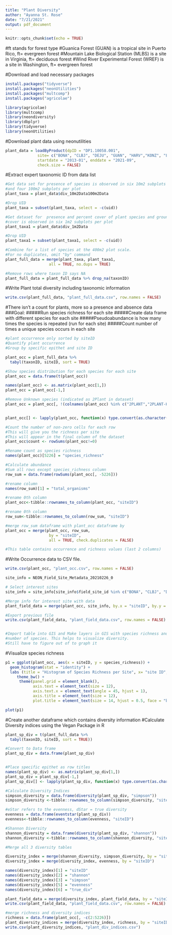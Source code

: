 ```yaml
---
title: "Plant Diversity"
author: "Ayanna St. Rose"
date: "7/21/2021"
output: pdf_document
---
```


```r
knitr::opts_chunk$set(echo = TRUE)
```
#ft stands for forest type
#Guanica Forest (GUAN) is a tropical site in Puerto Rico, ft= evergreen forest
#Mountain Lake Biological Station (MLBS) is a  site in Virginia, ft= deciduous forest
#Wind River Experimental Forest (WREF) is a site in Washington, ft= evergreen forest

#Download and load necessary packages
```r
install.packages("tidyverse")
install.packages("neonUtilities")
install.packages("multcomp")
install.packages("agricolae")

library(agricolae)
library(multcomp)
library(neondiversity)
library(dbplyr)
library(tidyverse)
library(neonUtilities)
```

#Download plant data using neonutilities
```r
plant_data = loadByProduct(dpID = "DP1.10058.001", 
              site= c("BONA", "CLBJ", "DEJU", "GUAN", "HARV","KONZ", "LENO", "MLBS","NIWO", "ONAQ","ORNL", "OSBS", "SCBI", "SJER","SOAP","TALL","UKFS","UNDE","WREF","YELL", "ABBY","BART", "BIGC", "BLAN", "CUPE", "DELA", "FLNT", "GRSM", "GUIL", "HEAL", "HOPB", "JERC", "KING", "LECO", "LEWI", "LIRO", "MART", "MAYF", "MCRA", "MOAB", "POSE", "PRIN", "TEAK", "PUUM", "REDB","SERC", "RMNP","STEI", "SUGG", "TECR", "TOMB", "TREE", "WALK", "WLOU"),
              startdate = "2013-01", enddate = "2021-09",
              check.size = FALSE)
```

#Extract expert taxonomic ID from data list
```r
#Get data set for presence of species is observed in six 10m2 subplots
#and four 100m2 subplots per plot
plant_taxa = plant_data$div_10m2Data100m2Data

#Drop UID
plant_taxa = subset(plant_taxa, select = -c(uid))

#Get dataset for  presence and percent cover of plant species and ground
#cover is observed in six 1m2 subplots per plot
plant_taxa1 = plant_data$div_1m2Data

#Drop UID
plant_taxa1 = subset(plant_taxa1, select = -c(uid))

#Combine for a list of species at the 400m2 plot scale.
#For no duplicates, omit "by" command
plant_full_data = merge(plant_taxa, plant_taxa1,
                   all = TRUE, no.dups = TRUE)

#Remove rows where taxon ID says NA
plant_full_data = plant_full_data %>% drop_na(taxonID)
``` 

#Write Plant total diversity including taxonomic information
```r
write.csv(plant_full_data, "plant_full_data.csv", row.names = FALSE)
```
#There isn't a count for plants, more so a presence and absence data
###Goal:
#####Run species richness for each site
#####Create data frame with different species for each site
#####Pseudoabundance is how many times the species is repeated (run for each site)
#####Count number of times a unique species occurs in each site

```r
#plant occurrence only sorted by siteID
#Quantify plant occurrence
#Group by specific epithet and site ID

plant_occ = plant_full_data %>%
  tabyl(taxonID, siteID, sort = TRUE)

#Show species distribution for each species for each site
plant_occ = data.frame(t(plant_occ))

names(plant_occ) <- as.matrix(plant_occ[1,])
plant_occ = plant_occ[-1,]

#Remove Unknown species (indicated as 2Plant in dataset)
plant_occ = plant_occ[, !(colnames(plant_occ) %in% c("2PLANT","2PLANT-H", "2PLANT-S"))]


plant_occ[] <- lapply(plant_occ, function(x) type.convert(as.character((x))))

#Count the number of non-zero cells for each row
#This will give you the richness per site
#This will appear in the final column of the dataset
plant_occ$count <- rowSums(plant_occ!=0)

#Rename count as species richness
names(plant_occ)[5226] = "species_richness"

#Calculate abundance
#Sum all rows except species_richness column
row_sum = data.frame(rowSums(plant_occ[, -5226]))

#rename column
names(row_sum)[1] = "total_organisms"

#rename 0th column
plant_occ<-tibble::rownames_to_column(plant_occ, "siteID") 

#rename 0th column
row_sum<-tibble::rownames_to_column(row_sum, "siteID") 

#merge row_sum dataframe with plant_occ dataframe by 
plant_occ = merge(plant_occ, row_sum,
                   by = "siteID",
                   all = TRUE, check.duplicates = FALSE)

#This table contains occurrence and richness values (last 2 columns)
```

#Write Occurrence data to CSV file.
```r
write.csv(plant_occ, "plant_occ.csv", row.names = FALSE)
```

```r
site_info = NEON_Field_Site_Metadata_20210226_0

# Select interest sites
site_info = site_info[site_info$field_site_id %in% c("BONA", "CLBJ", "DEJU", "GUAN", "HARV","KONZ", "LENO", "MLBS","NIWO", "ONAQ","ORNL", "OSBS", "SCBI", "SJER","SOAP","TALL","UKFS","UNDE","WREF","YELL", "ABBY","BART", "BIGC", "BLAN", "CUPE", "DELA", "FLNT", "GRSM", "GUIL", "HEAL", "HOPB", "JERC", "KING", "LECO", "LEWI", "LIRO", "MART", "MAYF", "MCRA", "MOAB", "POSE", "PRIN", "TEAK", "PUUM", "REDB","SERC", "RMNP","STEI", "SUGG", "TECR", "TOMB", "TREE", "WALK", "WLOU"), ]

#Merge info for interest site with data
plant_field_data = merge(plant_occ, site_info, by.x = "siteID", by.y = "field_site_id")

#Export previous file
write.csv(plant_field_data, "plant_field_data.csv", row.names = FALSE)


#Import table into GIS and Make layers in GIS with species richness and total
#number of species. This helps to visualize diversity.
#Still have to figure out of to graph it
```



#Visualize species richness
```r
p1 = ggplot(plant_occ, aes(x = siteID, y = species_richness)) +
  geom_histogram(stat = "identity") +
  labs (title = "Histogram of Species Richness per Site", x= "site ID", y = "Number of Species") +
     theme_bw() +
      theme(panel.grid = element_blank(), 
            axis.text = element_text(size = 12), 
            axis.text.x = element_text(angle = 45, hjust = 1), 
            axis.title = element_text(size = 12), 
            plot.title = element_text(size = 14, hjust = 0.5, face = "bold")) 

plot(p1)
```


#Create another dataframe which contains diversity information
#Calculate Diversity indices using the Vegan Package in R
```r
plant_sp_div = t(plant_full_data %>%
  tabyl(taxonID, siteID, sort = TRUE))

#Convert to Data frame 
plant_sp_div = data.frame(plant_sp_div)


#Place specific epithet as row titles
names(plant_sp_div) <- as.matrix(plant_sp_div[1,])
plant_sp_div = plant_sp_div[-1,]
plant_sp_div[] <- lapply(plant_sp_div, function(x) type.convert(as.character((x))))

#Calculate Diversity Indices
simpson_diversity = data.frame(diversity(plant_sp_div, "simpson"))
simpson_diversity <-tibble::rownames_to_column(simpson_diversity, "siteID") 

#eStar refers to the evenness, dStar = true diversity
evenness = data.frame(eventstar(plant_sp_div))
evenness<-tibble::rownames_to_column(evenness, "siteID") 

#Shannon Diversity
shannon_diversity = data.frame(diversity(plant_sp_div, "shannon"))
shannon_diversity <-tibble::rownames_to_column(shannon_diversity, "siteID") 

#Merge all 3 diversity tables

diversity_index = merge(shannon_diversity, simpson_diversity, by = "siteID")
diversity_index = merge(diversity_index, evenness, by = "siteID")

names(diversity_index)[1] = "siteID"
names(diversity_index)[2] = "shannon"
names(diversity_index)[3] = "simpson"
names(diversity_index)[5] = "evenness"
names(diversity_index)[6] = "true_div"

plant_field_data = merge(diversity_index, plant_field_data, by = "siteID")
write.csv(plant_field_data, "plant_field_data.csv", row.names = FALSE)

#merge richness and diversity indices
richness = data.frame(plant_occ[, -c(2:5226)])
plant_diversity_indices = merge(diversity_index, richness, by = "siteID")
write.csv(plant_diversity_indices, "plant_div_indices.csv")
```